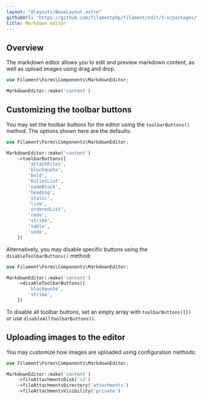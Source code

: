 ```yaml
---
layout: "@layouts/BaseLayout.astro"
githubUrl: "https://github.com/filamentphp/filament/edit/3.x/packages/forms/docs/03-fields/11-markdown-editor.md"
title: Markdown editor
---
```


## Overview

The markdown editor allows you to edit and preview markdown content, as well as upload images using drag and drop.

```php
use Filament\Forms\Components\MarkdownEditor;

MarkdownEditor::make('content')
```

<AutoScreenshot name="forms/fields/markdown-editor/simple" alt="Markdown editor" version="3.x" />

## Customizing the toolbar buttons

You may set the toolbar buttons for the editor using the `toolbarButtons()` method. The options shown here are the defaults:

```php
use Filament\Forms\Components\MarkdownEditor;

MarkdownEditor::make('content')
    ->toolbarButtons([
        'attachFiles',
        'blockquote',
        'bold',
        'bulletList',
        'codeBlock',
        'heading',
        'italic',
        'link',
        'orderedList',
        'redo',
        'strike',
        'table',
        'undo',
    ])
```

Alternatively, you may disable specific buttons using the `disableToolbarButtons()` method:

```php
use Filament\Forms\Components\MarkdownEditor;

MarkdownEditor::make('content')
    ->disableToolbarButtons([
        'blockquote',
        'strike',
    ])
```

To disable all toolbar buttons, set an empty array with `toolbarButtons([])` or use `disableAllToolbarButtons()`.

## Uploading images to the editor

You may customize how images are uploaded using configuration methods:

```php
use Filament\Forms\Components\MarkdownEditor;

MarkdownEditor::make('content')
    ->fileAttachmentsDisk('s3')
    ->fileAttachmentsDirectory('attachments')
    ->fileAttachmentsVisibility('private')
```
